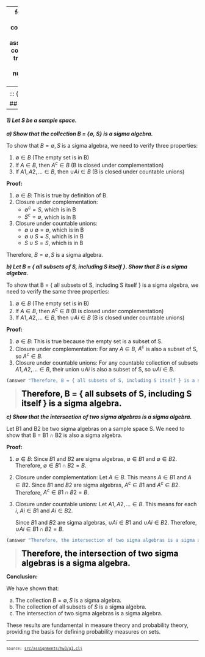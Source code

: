 
---
format:
  html: {toc: true, toc-depth: 3, theme: cosmo, number-sections: false, output-file: assignments.hw3.q1.html}
code-block-background: true
include-in-header: {text: '<link rel = "icon" href = "data:," />'}
toc-title-numbers: false
number-depth: 0

---
<style></style><style>.printedClojure .sourceCode {
  background-color: transparent;
  border-style: none;
}
</style><style>.clay-limit-image-width .clay-image {max-width: 100%}
.clay-side-by-side .sourceCode {margin: 0}
.clay-side-by-side {margin: 1em 0}
</style>
<script src="assignments.hw3.q1_files/md-default0.js" type="text/javascript"></script><script src="assignments.hw3.q1_files/md-default1.js" type="text/javascript"></script>

::: {.sourceClojure}
```clojure
(ns assignments.hw3.q1
  (:require [assignments.hw3.utils :refer :all]))
```
:::


## Question 1
---

#### *1) Let S be a sample space.*

***a) Show that the collection B = {∅, S} is a sigma algebra.***

To show that $B = {∅, S}$ is a sigma algebra, we need to verify three properties:
     
1. $∅ ∈ B$ (The empty set is in B)
2. If $A ∈ B$, then $A^c ∈ B$ (B is closed under complementation)
3. If $A1, A2, ... ∈ B$, then $∪Ai ∈ B$ (B is closed under countable unions)

**Proof:**

1. $∅ ∈ B$: This is true by definition of B.
2. Closure under complementation:
   - $∅^c = S$, which is in B
   - $S^c = ∅$, which is in B
3. Closure under countable unions:
   - $∅ ∪ ∅ = ∅$, which is in B
   - $∅ ∪ S = S$, which is in B
   - $S ∪ S = S$, which is in B

Therefore, $B = {∅, S}$ is a sigma algebra.

***b) Let B = { all subsets of S, including S itself }. Show that B is a sigma algebra.***

To show that B = { all subsets of S, including S itself } is a sigma algebra, we need to verify the same three properties:
     
1. $∅ ∈ B$ (The empty set is in B)
2. If $A ∈ B$, then $A^c ∈ B$ (B is closed under complementation)
3. If $A1, A2, ... ∈ B$, then $∪Ai ∈ B$ (B is closed under countable unions)

**Proof:**

1. $∅ ∈ B$: This is true because the empty set is a subset of S.
2. Closure under complementation:
   For any $A ∈ B$, $A^c$ is also a subset of S, so $A^c ∈ B$.
3. Closure under countable unions:
   For any countable collection of subsets $A1, A2, ... ∈ B$, their union $∪Ai$ is also a subset of S, so $∪Ai ∈ B$.


::: {.sourceClojure}
```clojure
(answer "Therefore, B = { all subsets of S, including S itself } is a sigma algebra.")
```
:::


> <span style="color: black; font-size: 1.5em;">**Therefore, B = { all subsets of S, including S itself } is a sigma algebra.**</span>

***c) Show that the intersection of two sigma algebras is a sigma algebra.***

Let B1 and B2 be two sigma algebras on a sample space S. We need to show that B = B1 ∩ B2 is also a sigma algebra.

**Proof:**

1. $∅ ∈ B$:
   Since $B1$ and $B2$ are sigma algebras, $∅ ∈ B1$ and $∅ ∈ B2$. Therefore, $∅ ∈ B1 ∩ B2 = B$.
2. Closure under complementation:
   Let $A ∈ B$. This means $A ∈ B1$ and $A ∈ B2$.
   Since $B1$ and $B2$ are sigma algebras, $A^c ∈ B1$ and $A^c ∈ B2$.
   Therefore, $A^c ∈ B1 ∩ B2 = B$.
3. Closure under countable unions:
   Let $A1, A2, ... ∈ B$. This means for each $i$, $Ai ∈ B1$ and $Ai ∈ B2$.
     
   Since $B1$ and $B2$ are sigma algebras, $∪Ai ∈ B1$ and $∪Ai ∈ B2$.
   Therefore, $∪Ai ∈ B1 ∩ B2 = B$.


::: {.sourceClojure}
```clojure
(answer "Therefore, the intersection of two sigma algebras is a sigma algebra.")
```
:::


> <span style="color: black; font-size: 1.5em;">**Therefore, the intersection of two sigma algebras is a sigma algebra.**</span>

**Conclusion:**
     
We have shown that:

a) The collection $B = {∅, S}$ is a sigma algebra.
b) The collection of all subsets of $S$ is a sigma algebra.
c) The intersection of two sigma algebras is a sigma algebra.

These results are fundamental in measure theory and probability theory, providing the basis for defining probability measures on sets.


```{=html}
<div style="background-color:grey;height:2px;width:100%;"></div>
```



```{=html}
<div><pre><small><small>source: <a href="https://github.com/adabwana/f24-m6410-hw3/blob/master/src/assignments/hw3/q1.clj">src/assignments/hw3/q1.clj</a></small></small></pre></div>
```
